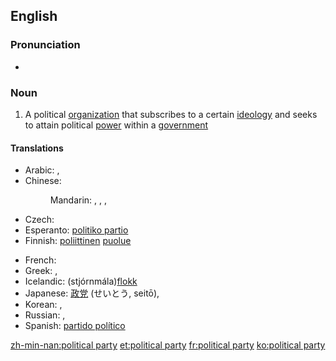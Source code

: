 ==English==
{{wikipedia}}
===Pronunciation===
* {{audio|En-uk-political party.ogg|Audio (UK)}}

===Noun===
{{en-noun|sg=[[political]] [[party]]|pl=political parties}}

# A political [[organization]] that subscribes to a certain [[ideology]] and seeks to attain political [[power]] within a [[government]]

====Translations====
{{trans-top|political organization}}
* Arabic: {{t|ar|حزب سياسي|m|tr=Hizb siyaasiy|sc=Arab}},  {{t|ar|حزب|m|tr=Hizb|sc=Arab}}
* Chinese:
*: Mandarin: {{t|zh|政黨|sc=Hani}}, {{t|zh|政党|tr=zhèngdǎng|sc=Hani}}, {{t|zh|黨|sc=Hani}}, {{t|zh|党|tr=dǎng|sc=Hani}}
* Czech: {{t-|cs|politická strana|f}}
* Esperanto: [[politiko partio]]
* Finnish: [[poliittinen]] [[puolue]]
{{trans-mid}}
* French: {{t+|fr|parti politique}}
* Greek: {{t|el|πολιτικό κόμμα|n|tr=politikó kóma}},  {{qualifier|colloquial}} {{t+|el|κόμμα|n|tr=kóma}}
* Icelandic: (stjórnmála)[[flokk]]
* Japanese: [[政党]] (せいとう, seitō),  {{t|ja|政党|tr=せいとう, seitō|sc=Jpan}}
* Korean: {{t|ko|정당|tr=jeongdang|sc=Kore}},  {{t|ko|政黨|sc=Kore}}
* Russian: {{t|ru|политическая партия|f|tr=politíčeskaja pártija|sc=Cyrl}},  {{t|ru|партия|f|tr=pártija|sc=Cyrl}}
* Spanish: [[partido político]]
{{trans-bottom}}

[[zh-min-nan:political party]]
[[et:political party]]
[[fr:political party]]
[[ko:political party]]